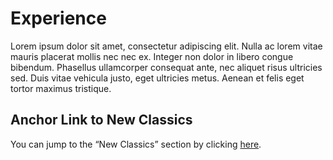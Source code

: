 # Experience

Lorem ipsum dolor sit amet, consectetur adipiscing elit. Nulla ac lorem vitae mauris placerat mollis nec nec ex. Integer non dolor in libero congue bibendum. Phasellus ullamcorper consequat ante, nec aliquet risus ultricies sed. Duis vitae vehicula justo, eget ultricies metus. Aenean et felis eget tortor maximus tristique.

## Anchor Link to New Classics

You can jump to the "New Classics" section by clicking [here](#new-classics).